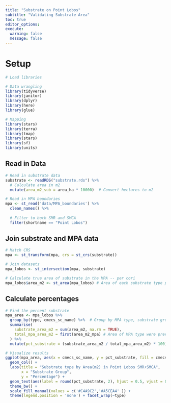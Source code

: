 ```yaml
---
title: "Substrate on Point Lobos"
subtitle: "Validating Substrate Area"
toc: true
editor_options: 
execute: 
  warning: false
  message: false
---
```


# Setup

```r
# Load libraries

# Data wrangling
library(tidyverse)
library(janitor)
library(dplyr)
library(here)
library(glue)

# Mapping
library(stars)
library(terra)
library(tmap)
library(stars)
library(sf)
library(units)
```

## Read in Data

```r
# Read in substrate data
substrate <- readRDS("substrate.rds") %>%
  # Calculate area in m2
  mutate(area_m2_sub = area_ha * 10000)  # Convert hectares to m2
```

```r
# Read in MPA boundaries
mpa <- st_read('data/MPA_boundaries') %>%
  clean_names() %>%
  
  # Filter to both SMR and SMCA
  filter(shortname == "Point Lobos")
```

## Join substrate and MPA data

```r
# Match CRS
mpa <- st_transform(mpa, crs = st_crs(substrate))

# Join datasets
mpa_lobos <- st_intersection(mpa, substrate) 
```

```r
# Calculate true area of substrate in the MPA -- per cori
mpa_lobos$area_m2 <- st_area(mpa_lobos) # Area of each substrate type polygon
```

## Calculate percentages

```r
# Find the percent substrate 
mpa_area <- mpa_lobos %>%
  group_by(type, cmecs_sc_name) %>%  # Group by MPA type, substrate group
  summarise(
    substrate_area_m2 = sum(area_m2, na.rm = TRUE),  
    total_mpa_area_m2 = first(area_m2_mpa) # Area of MPA type were previously calculated (from the original data), taking the first area (by SMR/SMCA)
  ) %>%
  mutate(pct_substrate = (substrate_area_m2 / total_mpa_area_m2) * 100) 
```

```r
# Visualize results
ggplot(mpa_area, aes(x = cmecs_sc_name, y = pct_substrate, fill = cmecs_sc_name)) +
  geom_col() +
  labs(title = "Substrate type by Area(m2) in Point Lobos SMR+SMCA",
       x = "Substrate Group",
       y = "Percentage") +
  geom_text(aes(label = round(pct_substrate, 2), hjust = 0.5, vjust = 0.01)) +
  theme_bw() +
  scale_fill_manual(values = c('#C4A9C2','#A5CEA4' )) +
  theme(legend.position = 'none') + facet_wrap(~type)
```
